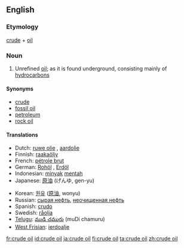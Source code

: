 {{wikipedia}}
==English==

===Etymology===
[[crude]] + [[oil]]

===Noun===
{{en-noun|-}}

# Unrefined [[oil]]; as it is found underground, consisting mainly of [[hydrocarbon]]s

====Synonyms====
* [[crude]]
* [[fossil oil]]
* [[petroleum]]
* [[rock oil]]

====Translations====
{{trans-top|crude oil}}
* Dutch: [[ruwe olie]] {{f}}, [[aardolie]] {{f}}
* Finnish: [[raakaöljy]]
* French: [[pétrole brut]] {{m}}
* German: [[Rohöl]] {{n}}, [[Erdöl]] {{n}}
* Indonesian: [[minyak]] [[mentah]]
* Japanese: [[原油]] (げんゆ, gen-yu)
{{trans-mid}}
* Korean: [[원유]] ([[原油]], wonyu)
* Russian: [[сырая нефть]], [[неочищенная нефть]] {{f}}
* Spanish: [[crudo]]
* Swedish: [[råolja]] {{c}}
* [[Telugu]]: [[ముడి చమురు]] (muDi chamuru)
* [[West Frisian]]: [[ierdoalje]]
{{trans-bottom}}

[[fr:crude oil]]
[[id:crude oil]]
[[ja:crude oil]]
[[fi:crude oil]]
[[ta:crude oil]]
[[zh:crude oil]]
